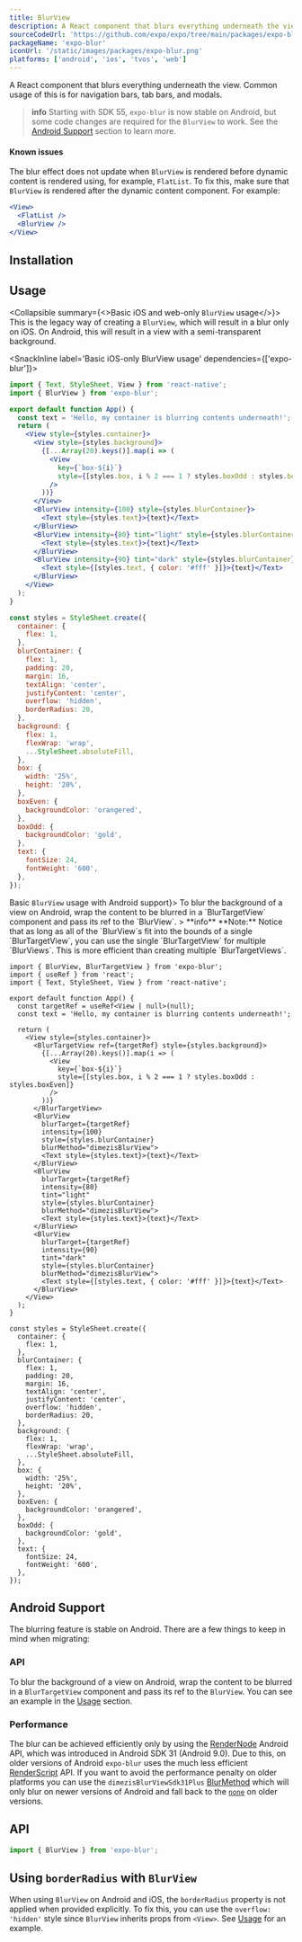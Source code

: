 ```yaml
---
title: BlurView
description: A React component that blurs everything underneath the view.
sourceCodeUrl: 'https://github.com/expo/expo/tree/main/packages/expo-blur'
packageName: 'expo-blur'
iconUrl: '/static/images/packages/expo-blur.png'
platforms: ['android', 'ios', 'tvos', 'web']
---
```



A React component that blurs everything underneath the view. Common usage of this is for navigation bars, tab bars, and modals.

> **info** Starting with SDK 55, `expo-blur` is now stable on Android, but some code changes are required for the `BlurView` to work. See the [Android Support](#android-support) section to learn more.

#### Known issues

The blur effect does not update when `BlurView` is rendered before dynamic content is rendered using, for example, `FlatList`. To fix this, make sure that `BlurView` is rendered after the dynamic content component. For example:

```jsx
<View>
  <FlatList />
  <BlurView />
</View>
```

## Installation

<APIInstallSection />

## Usage

<Collapsible summary={<>Basic iOS and web-only <CODE>BlurView</CODE> usage</>}>
  This is the legacy way of creating a `BlurView`, which will result in a blur only on iOS. On Android, this will result in a view with a semi-transparent background.

  <SnackInline label='Basic iOS-only BlurView usage' dependencies={['expo-blur']}>

```jsx
import { Text, StyleSheet, View } from 'react-native';
import { BlurView } from 'expo-blur';

export default function App() {
  const text = 'Hello, my container is blurring contents underneath!';
  return (
    <View style={styles.container}>
      <View style={styles.background}>
        {[...Array(20).keys()].map(i => (
          <View
            key={`box-${i}`}
            style={[styles.box, i % 2 === 1 ? styles.boxOdd : styles.boxEven]}
          />
        ))}
      </View>
      <BlurView intensity={100} style={styles.blurContainer}>
        <Text style={styles.text}>{text}</Text>
      </BlurView>
      <BlurView intensity={80} tint="light" style={styles.blurContainer}>
        <Text style={styles.text}>{text}</Text>
      </BlurView>
      <BlurView intensity={90} tint="dark" style={styles.blurContainer}>
        <Text style={[styles.text, { color: '#fff' }]}>{text}</Text>
      </BlurView>
    </View>
  );
}

const styles = StyleSheet.create({
  container: {
    flex: 1,
  },
  blurContainer: {
    flex: 1,
    padding: 20,
    margin: 16,
    textAlign: 'center',
    justifyContent: 'center',
    overflow: 'hidden',
    borderRadius: 20,
  },
  background: {
    flex: 1,
    flexWrap: 'wrap',
    ...StyleSheet.absoluteFill,
  },
  box: {
    width: '25%',
    height: '20%',
  },
  boxEven: {
    backgroundColor: 'orangered',
  },
  boxOdd: {
    backgroundColor: 'gold',
  },
  text: {
    fontSize: 24,
    fontWeight: '600',
  },
});
```

  </SnackInline>
  
</Collapsible>
<Collapsible summary={<>Basic <CODE>BlurView</CODE> usage with Android support</>}>
  To blur the background of a view on Android, wrap the content to be blurred in a `BlurTargetView` component and pass its ref to the `BlurView`.
  > **info** **Note:** Notice that as long as all of the `BlurView`s fit into the bounds of a single `BlurTargetView`, you can use the single `BlurTargetView` for multiple `BlurViews`. This is more efficient than creating multiple `BlurTargetViews`.
  <SnackInline label='Basic BlurView usage with Android support' dependencies={['expo-blur']}>

```tsx
import { BlurView, BlurTargetView } from 'expo-blur';
import { useRef } from 'react';
import { Text, StyleSheet, View } from 'react-native';

export default function App() {
  const targetRef = useRef<View | null>(null);
  const text = 'Hello, my container is blurring contents underneath!';

  return (
    <View style={styles.container}>
      <BlurTargetView ref={targetRef} style={styles.background}>
        {[...Array(20).keys()].map(i => (
          <View
            key={`box-${i}`}
            style={[styles.box, i % 2 === 1 ? styles.boxOdd : styles.boxEven]}
          />
        ))}
      </BlurTargetView>
      <BlurView
        blurTarget={targetRef}
        intensity={100}
        style={styles.blurContainer}
        blurMethod="dimezisBlurView">
        <Text style={styles.text}>{text}</Text>
      </BlurView>
      <BlurView
        blurTarget={targetRef}
        intensity={80}
        tint="light"
        style={styles.blurContainer}
        blurMethod="dimezisBlurView">
        <Text style={styles.text}>{text}</Text>
      </BlurView>
      <BlurView
        blurTarget={targetRef}
        intensity={90}
        tint="dark"
        style={styles.blurContainer}
        blurMethod="dimezisBlurView">
        <Text style={[styles.text, { color: '#fff' }]}>{text}</Text>
      </BlurView>
    </View>
  );
}

const styles = StyleSheet.create({
  container: {
    flex: 1,
  },
  blurContainer: {
    flex: 1,
    padding: 20,
    margin: 16,
    textAlign: 'center',
    justifyContent: 'center',
    overflow: 'hidden',
    borderRadius: 20,
  },
  background: {
    flex: 1,
    flexWrap: 'wrap',
    ...StyleSheet.absoluteFill,
  },
  box: {
    width: '25%',
    height: '20%',
  },
  boxEven: {
    backgroundColor: 'orangered',
  },
  boxOdd: {
    backgroundColor: 'gold',
  },
  text: {
    fontSize: 24,
    fontWeight: '600',
  },
});
```

  </SnackInline>
  
</Collapsible>

## Android Support

The blurring feature is stable on Android. There are a few things to keep in mind when migrating:

### API

To blur the background of a view on Android, wrap the content to be blurred in a `BlurTargetView` component and pass its ref to the `BlurView`. You can see an example in the [Usage](#basic-blurview-usage-with-android-support) section.

### Performance

The blur can be achieved efficiently only by using the [RenderNode](https://developer.android.com/reference/android/graphics/RenderNode) Android API, which was introduced in Android SDK 31 (Android 9.0). Due to this, on older versions of Android `expo-blur` uses the much less efficient [RenderScript](https://developer.android.com/guide/topics/renderscript/compute) API.
If you want to avoid the performance penalty on older platforms you can use the `dimezisBlurViewSdk31Plus` [BlurMethod](#blurmethod-1)
which will only blur on newer versions of Android and fall back to the [`none`](#blurmethod-1) on older versions.

## API

```js
import { BlurView } from 'expo-blur';
```

<APISection packageName="expo-blur" />

## Using `borderRadius` with `BlurView`

When using `BlurView` on Android and iOS, the `borderRadius` property is not applied when provided explicitly. To fix this, you can use the `overflow: 'hidden'` style since `BlurView` inherits props from `<View>`. See [Usage](#usage) for an example.

